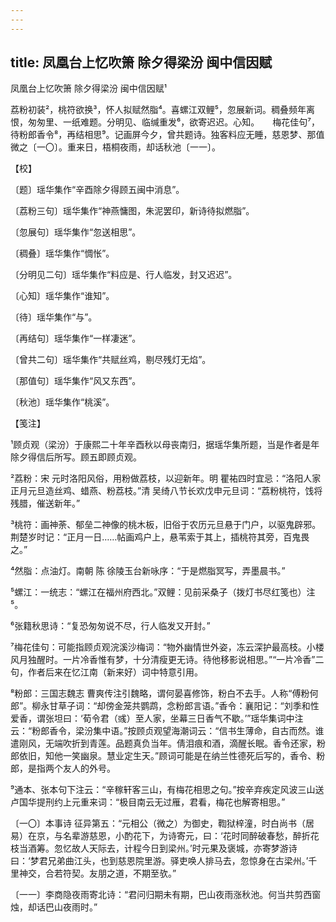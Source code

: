 ```yaml
---
---
---
```

title: 凤凰台上忆吹箫 除夕得梁汾 闽中信因赋
---



凤凰台上忆吹箫 除夕得梁汾 闽中信因赋¹





荔粉初装²，桃符欲换³，怀人拟赋然脂⁴。喜螺江双鲤⁵，忽展新词。稠叠频年离恨，匆匆里、一纸难题。分明见、临缄重发⁶，欲寄迟迟。心知。　　梅花佳句⁷，待粉郎香令⁸，再结相思⁹。记画屏今夕，曾共题诗。独客料应无睡，慈恩梦、那值微之〔一〇〕。重来日，梧桐夜雨，却话秋池〔一一〕。





【校】


〔题〕瑶华集作“辛酉除夕得顾五闽中消息”。

〔荔粉三句〕瑶华集作“神燕慵图，朱泥罢印，新诗待拟燃脂”。

〔忽展句〕瑶华集作“忽送相思”。

〔稠叠〕瑶华集作“惆怅”。

〔分明见二句〕瑶华集作“料应是、行人临发，封又迟迟”。

〔心知〕瑶华集作“谁知”。

〔待〕瑶华集作“与”。

〔再结句〕瑶华集作“一样凄迷”。

〔曾共二句〕瑶华集作“共赋丝鸡，剔尽残灯无焰”。

〔那值句〕瑶华集作“风又东西”。

〔秋池〕瑶华集作“桃溪”。





【笺注】


¹顾贞观（梁汾）于康熙二十年辛酉秋以母丧南归，据瑶华集所题，当是作者是年除夕得信后所写。顾五即顾贞观。

²荔粉：宋 元时洛阳风俗，用粉做荔枝，以迎新年。明 瞿祐四时宜忌：“洛阳人家正月元旦造丝鸡、蜡燕、粉荔枝。”清 吴绮八节长欢戊申元旦词：“荔粉桃符，饯将残腊，催送新年。”

³桃符：画神荼、郁垒二神像的桃木板，旧俗于农历元旦悬于门户，以驱鬼辟邪。荆楚岁时记：“正月一日……帖画鸡户上，悬苇索于其上，插桃符其旁，百鬼畏之。”

⁴然脂：点油灯。南朝 陈 徐陵玉台新咏序：“于是燃脂冥写，弄墨晨书。”

⁵螺江：一统志：“螺江在福州府西北。”双鲤：见前采桑子（拨灯书尽红笺也）注⁵。

⁶张籍秋思诗：“复恐匆匆说不尽，行人临发又开封。”

⁷梅花佳句：可能指顾贞观浣溪沙梅词：“物外幽情世外姿，冻云深护最高枝。小楼风月独醒时。一片冷香惟有梦，十分清瘦更无诗。待他移影说相思。”“一片冷香”二句，作者后来在忆江南（新来好）词中特意引用。

⁸粉郎：三国志魏志 曹爽传注引魏略，谓何晏喜修饰，粉白不去手。人称“傅粉何郎”。柳永甘草子词：“却傍金笼共鹦鹉，念粉郎言语。”香令：襄阳记：“刘季和性爱香，谓张坦曰：‘荀令君（彧）至人家，坐幕三日香气不歇。’”瑶华集词中注云：“粉郎香令，梁汾集中语。”按顾贞观望海潮词云：“信书生薄命，自古而然。谁遣刚风，无端吹折到青莲。品题真负当年。倩泪痕和酒，滴醒长眠。香令还家，粉郎依旧，知他一笑幽泉。慧业定生天。”顾词可能是在纳兰性德死后写的，香令、粉郎，是指两个友人的外号。

⁹通本、张本句下注云：“辛稼轩客三山，有梅花相思之句。”按辛弃疾定风波三山送卢国华提刑约上元重来词：“极目南云无过雁，君看，梅花也解寄相思。”

〔一〇〕本事诗 征异第五：“元相公（微之）为御史，鞫狱梓潼，时白尚书（居易）在京，与名辈游慈恩，小酌花下，为诗寄元，曰：‘花时同醉破春愁，醉折花枝当酒筹。忽忆故人天际去，计程今日到梁州。’时元果及褒城，亦寄梦游诗曰：‘梦君兄弟曲江头，也到慈恩院里游。驿吏唤人排马去，忽惊身在古梁州。’千里神交，合若符契。友朋之道，不期至欤。”

〔一一〕李商隐夜雨寄北诗：“君问归期未有期，巴山夜雨涨秋池。何当共剪西窗烛，却话巴山夜雨时。”